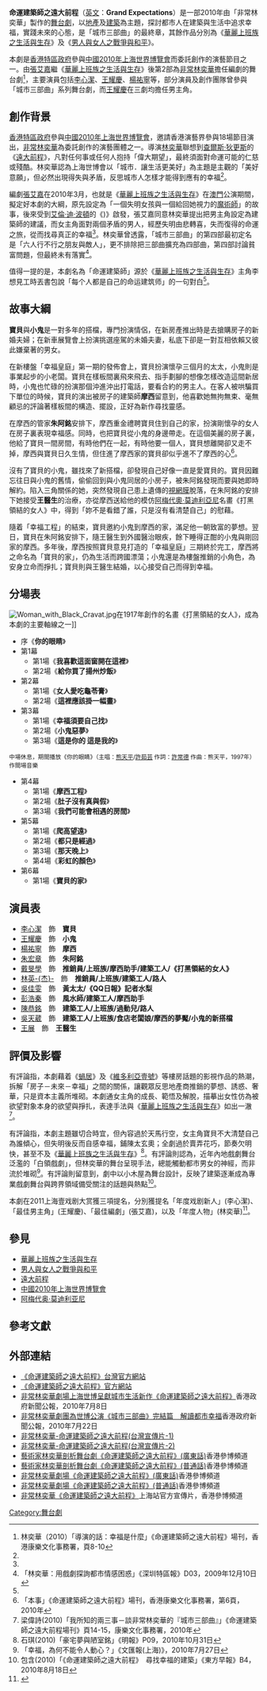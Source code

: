 {{Infobox Performing Act 
| title = 命運建築師之遠大前程<br>Grand Expectations
| image_file = Grand Expectations Poster.jpg
| image_size = 200px
| image_caption = 《命運建築師之遠大前程》官方宣傳海報
| category = [[舞台劇|舞台劇]]
| location = [[深圳保利剧院|深圳保利剧院]]<br>（2010年7月15日至7月16日）<br>[[上海|上海]][[東方藝術中心|東方藝術中心]]<br>（2010年7月22日至7月25日）<br>[[杭州|杭州]][[红星剧院|红星剧院]]<br>（2010年7月30日至7月31日）<br>[[台北|台北]][[國家戲劇院|國家戲劇院]]<br>（2010年10月7日至10月10日）<br>[[香港文化中心|香港文化中心]]<br>（2010年10月22日至10月24日）<br>[[深圳大剧院|深圳大剧院]]<br>（2010年11月27日至11月28日）<br>[[佛山|佛山]][[南海影剧院|南海影剧院]]<br>（2010年12月3日至12月4日）<br>[[广州大剧院|广州大剧院]]<br>（2010年12月10日至12月11日）<br>[[北京|北京]][[保利剧院|保利剧院]]<br>（2010年12月16日至12月19日）<br>[[大连|大连]][[人民文化俱乐部|人民文化俱乐部]]<br>（2010年12月24日至12月25日）<br>[[成都|成都]][[錦城藝術宮|錦城藝術宮]]<br>（2011年1月7日至1月8日）<br>[[重庆大剧院|重庆大剧院]]<br>（2011年1月13日至1月14日）
| number_play = 
| language = [[中文|中文]]（[[普通話|普通話]]）
| time = 180分鐘（中場休息15分鐘）
| producer = [[林奕華_(香港)|非常林奕華]]
| screenwriter = [[張艾嘉|張艾嘉]]
| director = [[林奕華_(香港)|林奕華]]
| actor = [[李心潔|李心潔]]<br>[[楊祐寧|楊祐寧]]<br>[[王耀慶|王耀慶]]<br>[[朱宏章|朱宏章]]<br>[[戴旻學|戴旻學]]<br>[[林英杰|林英杰]]<br>[[吳佳雯|吳佳雯]]<br>[[吳天葳|吳天葳]]<br>[[彭浩秦|彭浩秦]]<br>[[陳恭銘|陳恭銘]]<br>[[王展|王展]]
| design_stage = [[陳友榮|陳友榮]]
| lighting = [[陳焯華|陳焯華]]
| music = [[陳建騏|陳建騏]]
| design_figure = [[郭家賜|郭家賜]]
| choreographer = [[陳武康|陳武康]]
|}}
'''命運建築師之遠大前程'''（[[英文|英文]]：'''Grand Expectations'''）是一部2010年由「非常林奕華」製作的[[舞台劇|舞台劇]]，以[[地產|地產]]及[[建築|建築]]為主題，探討都市人在建築與生活中追求幸福，實踐未來的心態，是「城市三部曲」的最終章，其餘作品分別為《[[華麗上班族之生活與生存|華麗上班族之生活與生存]]》及《[[男人與女人之戰爭與和平|男人與女人之戰爭與和平]]》。

本劇是[[香港特區政府|香港特區政府]]參與[[中國2010年上海世界博覽會|中國2010年上海世界博覽會]]而委託創作的演藝節目之一。由[[張艾嘉|張艾嘉]]繼《[[華麗上班族之生活與生存|華麗上班族之生活與生存]]》後第2部為[[林奕華_(香港)|非常林奕華]]擔任編劇的舞台劇<ref name=director>林奕華（2010）「導演的話：幸福是什麼」《命運建築師之遠大前程》場刊，香港康樂文化事務署，頁8-10</ref>，主要演員包括[[李心潔|李心潔]]、[[王耀慶|王耀慶]]、[[楊祐寧|楊祐寧]]等，部分演員及創作團隊曾參與「城市三部曲」系列舞台劇，而[[王耀慶|王耀慶]]在三劇均擔任男主角。

==創作背景==
[[香港特區政府|香港特區政府]]參與[[中國2010年上海世界博覽會|中國2010年上海世界博覽會]]，邀請香港演藝界參與18場節目演出，[[林奕華_(香港)|非常林奕華]]為委託創作的演藝團體之一。導演[[林奕華_(香港)|林奕華]]聯想到[[查爾斯·狄更斯|查爾斯·狄更斯]]的《[[遠大前程|遠大前程]]》，凡對任何事或任何人抱持「偉大期望」，最終須面對命運可能的仁慈或殘酷。林奕華認為上海世博會以「城市．讓生活更美好」為主題是主觀的「美好意願」，但必然出現得失與矛盾，反思城市人怎樣才能得到應有的幸福<ref name=director/>。

編劇[[張艾嘉|張艾嘉]]在2010年3月，也就是《[[華麗上班族之生活與生存|華麗上班族之生活與生存]]》在[[澳門|澳門]]公演期間，擬定好本劇的大綱，原先設定為「一個失明女孩與一個給回她視力的[[魔術師|魔術師]]」的故事，後來受到[[艾倫·迪·波頓|艾倫·迪·波頓]]的《{{tsl|en|The Architecture of Happiness|幸福建築}})》啟發，張艾嘉同意林奕華提出把男主角設定為建築師的建議，而女主角面對兩個矛盾的男人，經歷失明由悲轉喜，失而復得的命運之旅，從而找尋真正的幸福<ref name=director/>。林奕華曾透露，「城市三部曲」的第四部最初定名是「六人行不行之朋友與敵人」，更不排除把三部曲擴充為四部曲，第四部討論貧富問題，但最終未有落實<ref>「林奕華：用戲劇探詢都市情感困惑」《深圳特區報》D03，2009年12月10日</ref>。

值得一提的是，本劇名為「命運建築師」源於《[[華麗上班族之生活與生存|華麗上班族之生活與生存]]》主角李想見工時丟書包說「每个人都是自己的命运建筑师」的一句對白<ref name=director/>。

==故事大綱==
'''寶貝'''與'''小鬼'''是一對多年的搭檔，專門扮演情侶，在新房產推出時是去搶購房子的新婚夫婦；在新車展覽會上扮演挑選座駕的未婚夫妻，私底下卻是一對互相依賴又彼此嫌棄著的男女。

在新樓盤「幸福皇庭」第一期的發佈會上，寶貝扮演懷孕三個月的太太，小鬼則是事業起步的小老闆。寶貝在樣板間裏飛來飛去、指手劃腳的想像怎樣改造這間新居時，小鬼也忙碌的扮演那個沖進沖出打電話，要看合約的男主人。在客人被哄騙買下單位的時候，寶貝的演出被房子的建築師'''摩西'''留意到，他喜歡她無拘無束、毫無顧忌的評論著樣板間的構造、擺設，正好為新作尋找靈感。

在摩西的管家'''朱阿銘'''安排下，摩西重金禮聘寶貝住到自己的家，扮演剛懷孕的女人在房子裏表現幸福感。同時，也把寶貝從小鬼的身邊帶走。在這個美麗的房子裏，他給了寶貝一間房間，有時他們在一起，有時他要一個人，寶貝想離開卻又走不掉，摩西與寶貝日久生情，但住進了摩西家的寶貝卻似乎進不了摩西的心<ref>「本事」《命運建築師之遠大前程》場刊，香港康樂文化事務署，第6頁，2010年</ref>。

沒有了寶貝的小鬼，雖找來了新搭檔，卻發現自己好像一直是愛寶貝的。寶貝因難忘往日與小鬼的舊情，偷偷回到與小鬼同居的小房子，被朱阿銘發現而要與她即時解約。陷入三角關係的她，突然發現自己患上遺傳的[[視網膜|視網膜]]脫落，在朱阿銘的安排下她接受'''王醫生'''的治療，亦從摩西送給他的模仿[[阿梅代奧·莫迪利亞尼|阿梅代奧·莫迪利亞尼]]名畫《打黑領結的女人》中，得到「妳不是看錯了誰，只是沒有看清楚自己」的慰藉。

隨着「幸福工程」的結束，寶貝邀約小鬼到摩西的家，滿足他一朝致富的夢想。翌日，寶貝在朱阿銘安排下，隨王醫生到外國醫治眼疾，餘下睡得正酣的小鬼與剛回家的摩西。多年後，摩西按照寶貝意見打造的「幸福皇庭」三期終於完工，摩西將之命名為「寶貝的家」，仍為生活而跨國漂蕩；小鬼還是為樓盤推銷的小角色，為安身立命而掙扎；寶貝則與王醫生結婚，以心接受自己而得到幸福。

==分場表==
[[File:Woman_with_Black_Cravat.jpg|thumb]]在1917年創作的名畫《打黑領結的女人》，成為本劇的主要軸線之一]]

* 序《'''你的眼睛'''》
* 第1幕
** 第1場《'''我喜歡這面窗開在這裡'''》
** 第2場《'''給你買了揚州炒飯'''》
* 第2幕
** 第1場《'''女人愛吃龜苓膏'''》
** 第2場《'''這裡應該掛一幅畫'''》
* 第3幕
** 第1場《'''幸福須要自己找'''》
** 第2場《'''小鬼惡夢'''》
** 第3場《'''這是你的 這是我的'''》
<span style="font-size:smaller;">中場休息，期間播放《你的眼睛》（主唱：[[熊天平|熊天平]]/[[許茹芸|許茹芸]] 作詞：[[許常德|許常德]] 作曲：熊天平，1997年）作間場音樂</span>
* 第4幕
** 第1場《'''摩西工程'''》
** 第2場《'''肚子沒有真與假'''》
** 第3場《'''我們可能會相遇的房間'''》
* 第5幕
** 第1場《'''爬高望遠'''》
** 第2場《'''都只是經過'''》
** 第3場《'''那天晚上'''》
** 第4場《'''彩虹的顏色'''》
* 第6幕
** 第1場《'''寶貝的家'''》

==演員表==
* [[李心潔|李心潔]]　飾　'''寶貝'''
* [[王耀慶|王耀慶]]　飾　'''小鬼'''
* [[楊祐寧|楊祐寧]]　飾　'''摩西'''
* [[朱宏章|朱宏章]]　飾　'''朱阿銘'''
* [[戴旻學|戴旻學]]　飾　'''推銷員/上班族/摩西助手/建築工人/《打黑領結的女人》'''
* [[林英杰|林英-{杰}-]]　飾　'''推銷員/上班族/建築工人/路人'''
* [[吳佳雯|吳佳雯]]　飾　'''黃太太/《QQ日報》記者水梨'''
* [[彭浩秦|彭浩秦]]　飾　'''風水師/建築工人/摩西助手'''
* [[陳恭銘|陳恭銘]]　飾　'''建築工人/上班族/過動兒/路人'''
* [[吳天葳|吳天葳]]　飾　'''建築工人/上班族/食店老闆娘/摩西的夢魘/小鬼的新搭檔'''
* [[王展|王展]]　飾　'''王醫生'''

==評價及影響==
有評論指，本劇藉着《[[蝸居|蝸居]]》及《[[維多利亞壹號|維多利亞壹號]]》等樓房話題的影視作品的熱潮，拆解「房子－未來－幸福」之間的關係，讓觀眾反思地產商推銷的夢想、誘惑、奢華，只是資本主義所堆砌。本劇通女主角的成長、範悟及解脫，描摹出女性仿為被欲望對象本身的欲望與掙扎，表達手法與《[[華麗上班族之生活與生存|華麗上班族之生活與生存]]》如出一澈<ref>梁偉詩(2010)「我所知的兩三事－談非常林奕華的『城市三部曲』」《命運建築師之遠大前程場刊》頁14-15，康樂文化事務署，2010年</ref>。

有評論指，本劇主題雖切合時宜，但內容過於天馬行空，女主角寶貝不大清楚自己為誰傾心，但失明後反而自感幸福，鋪陳太玄奧；全劇過於賣弄花巧，節奏欠明快，甚至不及《[[華麗上班族之生活與生存|華麗上班族之生活與生存]]》<ref>石琪(2010)「豪宅夢與陋室銘」《明報》P09，2010年10月31日</ref>。有評論則認為，近年內地戲劇舞台泛濫的「白領戲劇」，但林奕華的舞台呈現手法，總能觸動都市男女的神經，而非流於堆砌<ref>「幸福，為何不能令人動心？」《文匯報(上海)》，2010年7月27日</ref>。有評論則留意到，劇中以小木屋為舞台設計，反映了建築逐漸成為專業戲劇舞台與跨界領域備受關注的話題與熱點<ref>包含(2010)「《命運建築師之遠大前程》　尋找幸福的建築」《東方早報》B4，2010年8月18日</ref>。

本劇在2011上海壹戏剧大赏獲三項提名，分別獲提名「年度戏剧新人」(李心潔)、「最佳男主角」(王耀慶)、「最佳編劇」(張艾嘉)，以及「年度人物」(林奕華)<ref>{{Cite web |url=http://roll.ent.sina.com.cn/s_2011yixijudashang_all/1/index.shtml |title=存档副本 |accessdate=2012-04-26 |archive-date=2019-09-14 |archive-url=https://web.archive.org/web/20190914220932/http://roll.ent.sina.com.cn/s_2011yixijudashang_all/1/index.shtml |dead-url=yes }}</ref>。

==參見==
* [[華麗上班族之生活與生存|華麗上班族之生活與生存]]
* [[男人與女人之戰爭與和平|男人與女人之戰爭與和平]]
* [[遠大前程|遠大前程]]
* [[中國2010年上海世界博覽會|中國2010年上海世界博覽會]]
* [[阿梅代奥·莫迪利亚尼|阿梅代奥·莫迪利亚尼]]

==參考文獻==
<div class="references-small">
<references />
</div>

==外部連結==
<span style="font-size:smaller;">
*[http://www.ntch.edu.tw/program/show/40408e952a5586fa012a84a95112045c?lang=zh 《命運建築師之遠大前程》台灣官方網站]{{Dead link|date=2020年1月 |bot=InternetArchiveBot |fix-attempted=yes }}
* [http://www.eldt.org.hk/work/grand_expectations/ 《命運建築師之遠大前程》官方網站]{{Wayback|url=http://www.eldt.org.hk/work/grand_expectations/ |date=20160304101802 }}
* [http://www.info.gov.hk/gia/general/201007/08/P201007080102.htm 非常林奕華劇場上海世博呈獻城市生活新作《命運建築師之遠大前程》]{{Wayback|url=http://www.info.gov.hk/gia/general/201007/08/P201007080102.htm |date=20191113012956 }}香港政府新聞公報，2010年7月8日
* [http://www.info.gov.hk/gia/general/201007/22/P201007210311.htm 非常林奕華劇團為世博公演《城市三部曲》完結篇　解讀都市幸福]{{Wayback|url=http://www.info.gov.hk/gia/general/201007/22/P201007210311.htm |date=20191102074334 }}香港政府新聞公報，2010年7月22日
* [http://www.youtube.com/watch?v=dBSOvuqvenM 非常林奕華-命運建築師之遠大前程(台灣宣傳片-1)]{{Wayback|url=http://www.youtube.com/watch?v=dBSOvuqvenM |date=20161019095912 }}
* [http://www.youtube.com/watch?v=TrmV__x6OUM 非常林奕華-命運建築師之遠大前程(台灣宣傳片-2)]{{Wayback|url=http://www.youtube.com/watch?v=TrmV__x6OUM |date=20160921055234 }}
* [http://www.youtube.com/watch?v=4kYrI2YHvp4 藝術家林奕華剖析舞台劇《命運建築師之遠大前程》(廣東話)]{{Wayback|url=http://www.youtube.com/watch?v=4kYrI2YHvp4 |date=20161004085256 }}香港參博頻道
* [http://www.youtube.com/watch?v=miFiUgSwAkc 藝術家林奕華剖析舞台劇《命運建築師之遠大前程》(普通話)]{{Wayback|url=http://www.youtube.com/watch?v=miFiUgSwAkc |date=20160921171530 }}香港參博頻道 
* [http://www.youtube.com/watch?v=H7gS1fy3nRc 非常林奕華劇場《命運建築師之遠大前程》(廣東話)]{{Wayback|url=http://www.youtube.com/watch?v=H7gS1fy3nRc |date=20161003025018 }}香港參博頻道
* [http://www.youtube.com/watch?v=J4tH0ksbz0I 非常林奕華劇場《命運建築師之遠大前程》(普通話)]{{Wayback|url=http://www.youtube.com/watch?v=J4tH0ksbz0I |date=20160921053408 }}香港參博頻道
* [http://www.youtube.com/watch?v=OMzM_2xNS64 非常林奕華《命運建築師之遠大前程》]{{Wayback|url=http://www.youtube.com/watch?v=OMzM_2xNS64 |date=20161010101444 }}上海站官方宣傳片，香港參博頻道
</span>

[[Category:舞台劇|Category:舞台劇]]